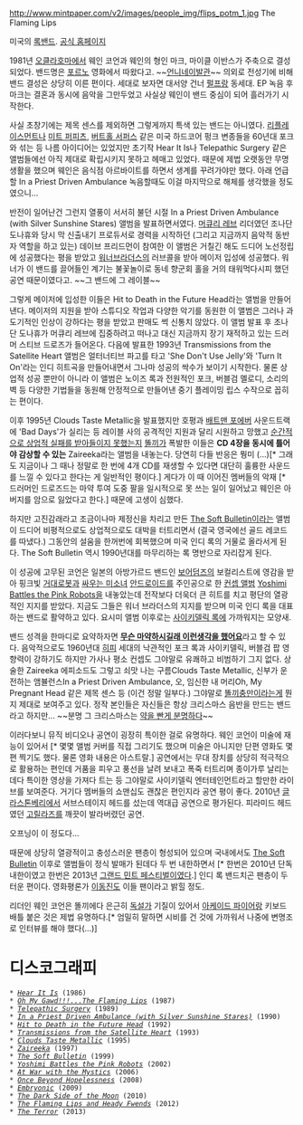 http://www.mintpaper.com/v2/images/people_img/flips_potm_1.jpg
The Flaming Lips

미국의 [[록밴드]].
[http://www.flaminglips.com/ 공식 홈페이지]

1981년 [[오클라호마]]에서 웨인 코언과 웨인의 형인 마크, 마이클 이반스가 주축으로 결성되었다. 밴드명은 [[포르노]] 영화에서 따왔다고. ~~[[언니네이발관]]~~ 의외로 전성기에 비해 밴드 결성은 상당히 이른 편이다. 세대로 보자면 대서양 건너 [[펄프]]랑 동세대. EP 녹음 후 마크는 결혼과 동시에 음악을 그만두었고 사실상 웨인이 밴드 중심이 되어 흘러가기 시작한다.

사실 초창기에는 제목 센스를 제외하면 그렇게까지 특색 있는 밴드는 아니였다. [[리플레이스먼트]]나 [[미트 퍼피츠]], [[버트홀 서퍼스]] 같은 미국 하드코어 펑크 변종들을 60년대 포크와 섞는 등 나름 아이디어는 있었지만 초기작 Hear It Is나 Telepathic Surgery 같은 앨범들에선 아직 제대로 확립시키지 못하고 헤매고 있었다. 때문에 제법 오랫동안 무명 생활을 했으며 웨인은 음식점 아르바이트를 하면서 생계를 꾸려가야만 했다. 아래 언급할 In a Priest Driven Ambulance 녹음할때도 이걸 마지막으로 해체를 생각했을 정도였으니...

반전이 일어난건 그런지 열풍이 서서히 불던 시절 In a Priest Driven Ambulance (with Silver Sunshine Stares) 앨범을 발표하면서였다. [[머큐리 레브]] 리더였던 조나단 도나휴와 당시 막 신출내기 프로듀서로 경력을 시작하던 (그리고 지금까지 음악적 동반자 역할을 하고 있는) 데이브 프리드먼이 참여한 이 앨범은 거칠긴 해도 드디어 노선정립에 성공했다는 평을 받았고 [[워너브라더스]]의 러브콜을 받아 메이저 입성에 성공했다. 워너가 이 밴드를 끌어들인 계기는 불꽃놀이로 동네 향군회 홀을 거의 태워먹다시피 했던 공연 때문이였다고. ~~그 밴드에 그 레이블~~

그렇게 메이저에 입성한 이들은 Hit to Death in the Future Head라는 앨범을 만들어낸다. 메이저의 지원을 받아 스튜디오 작업과 다양한 악기를 동원한 이 앨범은 그러나 과도기적인 인상이 강하다는 평을 받았고 판매도 썩 신통치 않았다. 이 앨범 발표 후 조나단 도나휴가 머큐리 레브에 집중하려고 떠나고 대신 지금까지 장기 재적하고 있는 드러머 스티브 드로즈가 들어온다. 다음에 발표한 1993년 Transmissions from the Satellite Heart 앨범은 얼터너티브 파고를 타고 'She Don't Use Jelly'와 'Turn It On'라는 인디 히트곡을 만들어내면서 그나마 성공의 싹수가 보이기 시작한다. 물론 상업적 성공 뿐만이 아니라 이 앨범은 노이즈 록과 전원적인 포크, 버블검 멜로디, 소리의 벽 등 다양한 기법들을 동원해 안정적으로 만들어낸 중기 플레이밍 립스 수작으로 꼽히는 편이다.

이후 1995년 Clouds Taste Metallic을 발표했지만 호평과 [[배트맨 포에버]] 사운드트랙에 'Bad Days'가 실리는 등 레이블 사의 공격적인 지원과 달리 시원하고 망했고 [[뉴스데스크 게임 폭력성 실험 사건|순간적으로 상업적 실패를 받아들이지 못했는지]] [[똘끼]]가 폭발한 이들은 '''CD 4장을 동시에 틀어야 감상할 수 있는''' Zaireeka라는 앨범을 내놓는다. 당연히 다들 반응은 뭥미 (...)[* 그래도 지금이나 그 때나 정말로 한 번에 4개 CD를 재생할 수 있다면 대단히 훌륭한 사운드를 느낄 수 있다고 한다는 게 일반적인 평이다.] 게다가 이 때 이어진 멤버들의 악재 [* 드러머인 드로즈드는 마약 투여 도중 팔을 일시적으로 못 쓰는 일이 일어났고 웨인은 아버지를 암으로 잃었다고 한다.] 때문에 고생이 심했다.

하지만 고진감래라고 조금이나마 제정신을 차리고 만든 [[The Soft Bulletin]]이라는 앨범이 드디어 비평적으로도 상업적으로도 대박을 터트리면서 (결국 영국에선 골드 레코드를 따냈다.) 그동안의 설움을 한꺼번에 회복했으며 미국 인디 록의 거물로 올라서게 된다. The Soft Bulletin 역시 1990년대를 마무리하는 록 명반으로 자리잡게 된다.

이 성공에 고무된 코언은 일본의 아방가르드 밴드인 [[보어덤즈]]의 보컬리스트에 영감을 받아 핑크빛 [[거대로봇]]과 [[싸우는 미소녀]] [[안드로이드]]를 주인공으로 한 [[컨셉 앨범]] [[Yoshimi Battles the Pink Robots]]을 내놓았는데 전작보다 더욱더 큰 히트를 치고 평단의 열광적인 지지를 받았다. 지금도 그들은 워너 브라더스의 지지를 받으며 미국 인디 록을 대표하는 밴드로 활약하고 있다. 요시미 앨범 이후로는 [[사이키델릭 록]]에 가까워지는 모양새.

밴드 성격을 한마디로 요약하자면 '''[[무슨 마약하시길래 이런생각을 했어요]]'''라고 할 수 있다. 음악적으로도 1960년대 [[히피]] 세대의 낙관적인 포크 록과 사이키델릭, 버블검 팝 영향력이 강하기도 하지만 가사나 평소 컨셉도 그야말로 유쾌하고 비범하기 그지 없다. 상술한 Zaireeka 에피소드도 그렇고 쇠맛 나는 구름Clouds Taste Metallic, 신부가 운전하는 앰뷸런스In a Priest Driven Ambulance, 오, 임신한 내 머리Oh, My Pregnant Head 같은 제목 센스 등 (이건 정말 일부다.) 그야말로 [[똘끼]]충만이라는게 뭔지 제대로 보여주고 있다. 정작 본인들은 자신들은 항상 크리스마스 음반을 만드는 밴드라고 하지만... ~~분명 그 크리스마스는 [[약빨다|약을 빤게 분명하다]]~~

이러다보니 뮤직 비디오나 공연이 굉장히 특이한 걸로 유명하다. 웨인 코언이 미술에 재능이 있어서 [* 몇몇 앨범 커버를 직접 그리기도 했으며 미술은 아니지만 단편 영화도 몇 편 찍기도 했다. 물론 영화 내용은 아스트랄.] 공연에서는 무대 장치를 상당히 적극적으로 활용하는 편인데 거품을 피우고 풍선을 날려 보내고 폭죽 터트리며 종이가루 날리는데다 특이한 영상을 가져다 트는 등 그야말로 사이키델릭 엔터테인먼트라고 할만한 라이브를 보여준다. 거기다 멤버들의 쇼맨십도 괜찮은 편인지라 공연 평이 좋다. 2010년 [[글라스톤베리]]에서 서브스테이지 헤드를 섰는데 역대급 공연으로 평가된다. 피라미드 헤드였던 [[고릴라즈]]를 깨끗이 발라버렸던 공연.

{{{#!html
<iframe width="560" height="315" src="//www.youtube.com/embed/Z6M2qR5b6l8" frameborder="0" allowfullscreen></iframe></iframe>}}}
오프닝이 이 정도다...

때문에 상당히 열광적이고 충성스러운 팬층이 형성되어 있으며 국내에서도 [[The Soft Bulletin]] 이후로 앨범들이 정식 발매가 된데다 두 번 내한하면서 [* 한번은 2010년 단독 내한이였고 한번은 2013년 [[그랜드 민트 페스티벌]]이였다.] 인디 록 밴드치곤 팬층이 두터운 편이다. 영화평론가 [[이동진]]도 이들 팬이라고 밝힐 정도.

리더인 웨인 코언은 똘끼에다 은근히 [[독설가]] 기질이 있어서 [[아케이드 파이어]]랑 키보드 배틀 붙은 것은 제법 유명하다.[* 엄밀히 말하면 시비를 건 것에 가까워서 나중에 변명조로 인터뷰를 해야 했다(...)]

= 디스코그래피 =
 * ''[[Hear It Is]]'' (1986)
 * ''[[Oh My Gawd!!!|Oh My Gawd!!!...The Flaming Lips]]'' (1987)
 * ''[[Telepathic Surgery]]'' (1989)
 * ''[[In a Priest Driven Ambulance|In a Priest Driven Ambulance (with Silver Sunshine Stares)]]'' (1990)
 * ''[[Hit to Death in the Future Head]]'' (1992)
 * ''[[Transmissions from the Satellite Heart]]'' (1993)
 * ''[[Clouds Taste Metallic]]'' (1995)
 * ''[[Zaireeka]]'' (1997)
 * ''[[The Soft Bulletin]]'' (1999)
 * ''[[Yoshimi Battles the Pink Robots]]'' (2002)
 * ''[[At War with the Mystics]]'' (2006)
 * ''[[Once Beyond Hopelessness]]'' (2008)
 * ''[[Embryonic]]'' (2009)
 * ''[[The Flaming Lips and Stardeath and White Dwarfs with Henry Rollins and Peaches Doing The Dark Side of the Moon|The Dark Side of the Moon]]'' (2010)
 * ''[[The Flaming Lips and Heady Fwends]]'' (2012)
 * ''[[The Terror (앨범)|The Terror]]'' (2013)
